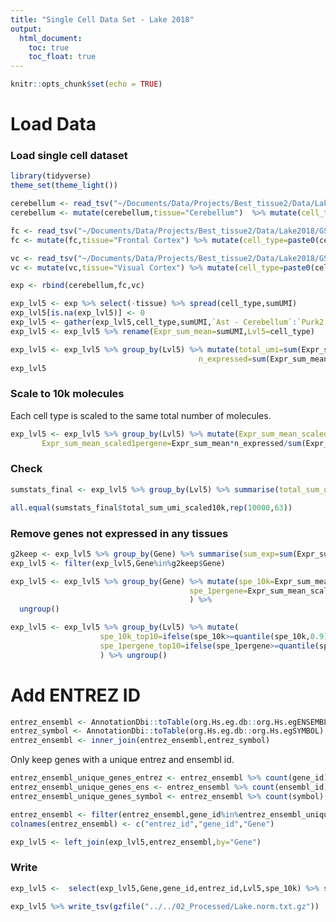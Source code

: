 ```yaml
---
title: "Single Cell Data Set - Lake 2018"
output: 
  html_document:
    toc: true
    toc_float: true
---
```


```r
knitr::opts_chunk$set(echo = TRUE)
```

# Load Data

### Load single cell dataset

```R
library(tidyverse)
theme_set(theme_light())
```

```r
cerebellum <- read_tsv("~/Documents/Data/Projects/Best_tissue2/Data/Lake2018/GSE97930_CerebellarHem_snDrop-seq_UMI_Count_Matrix_08-01-2017_sumUMI.txt")
cerebellum <- mutate(cerebellum,tissue="Cerebellum")  %>% mutate(cell_type=paste0(cell_type," - ",tissue))
```

```r
fc <- read_tsv("~/Documents/Data/Projects/Best_tissue2/Data/Lake2018/GSE97930_FrontalCortex_snDrop-seq_UMI_Count_Matrix_08-01-2017_sumUMI.txt")
fc <- mutate(fc,tissue="Frontal Cortex") %>% mutate(cell_type=paste0(cell_type," - ",tissue))
```

```r
vc <- read_tsv("~/Documents/Data/Projects/Best_tissue2/Data/Lake2018/GSE97930_VisualCortex_snDrop-seq_UMI_Count_Matrix_08-01-2017_sumUMI.txt")
vc <- mutate(vc,tissue="Visual Cortex") %>% mutate(cell_type=paste0(cell_type," - ",tissue))
```

```r
exp <- rbind(cerebellum,fc,vc)
```

```r
exp_lvl5 <- exp %>% select(-tissue) %>% spread(cell_type,sumUMI)
exp_lvl5[is.na(exp_lvl5)] <- 0
exp_lvl5 <- gather(exp_lvl5,cell_type,sumUMI,`Ast - Cerebellum`:`Purk2 - Cerebellum`)
exp_lvl5 <- exp_lvl5 %>% rename(Expr_sum_mean=sumUMI,Lvl5=cell_type)
```

```r
exp_lvl5 <- exp_lvl5 %>% group_by(Lvl5) %>% mutate(total_umi=sum(Expr_sum_mean),
                                          n_expressed=sum(Expr_sum_mean>0))
exp_lvl5
```


### Scale to 10k molecules

Each cell type is scaled to the same total number of molecules. 

```R
exp_lvl5 <- exp_lvl5 %>% group_by(Lvl5) %>% mutate(Expr_sum_mean_scaled10k=Expr_sum_mean*10000/sum(Expr_sum_mean),
       Expr_sum_mean_scaled1pergene=Expr_sum_mean*n_expressed/sum(Expr_sum_mean))
```

### Check 

```r
sumstats_final <- exp_lvl5 %>% group_by(Lvl5) %>% summarise(total_sum_umi_scaled10k=sum(Expr_sum_mean_scaled10k),total_sum_umi_scaled1pergene=sum(Expr_sum_mean_scaled1pergene))
```

```r
all.equal(sumstats_final$total_sum_umi_scaled10k,rep(10000,63))
```

### Remove genes not expressed in any tissues

```r
g2keep <- exp_lvl5 %>% group_by(Gene) %>% summarise(sum_exp=sum(Expr_sum_mean)) %>% filter(sum_exp>0)
exp_lvl5 <- filter(exp_lvl5,Gene%in%g2keep$Gene)
```

```r
exp_lvl5 <- exp_lvl5 %>% group_by(Gene) %>% mutate(spe_10k=Expr_sum_mean_scaled10k/sum(Expr_sum_mean_scaled10k),
                                        spe_1pergene=Expr_sum_mean_scaled1pergene/sum(Expr_sum_mean_scaled1pergene),
                                        ) %>%
  ungroup()
```

```r
exp_lvl5 <- exp_lvl5 %>% group_by(Lvl5) %>% mutate(
                    spe_10k_top10=ifelse(spe_10k>=quantile(spe_10k,0.9),1,0),
                    spe_1pergene_top10=ifelse(spe_1pergene>=quantile(spe_1pergene,0.9),1,0),
                    ) %>% ungroup()
```

# Add ENTREZ ID

```R
entrez_ensembl <- AnnotationDbi::toTable(org.Hs.eg.db::org.Hs.egENSEMBL)
entrez_symbol <- AnnotationDbi::toTable(org.Hs.eg.db::org.Hs.egSYMBOL)
entrez_ensembl <- inner_join(entrez_ensembl,entrez_symbol)
```

Only keep genes with a unique entrez and ensembl id.

```r
entrez_ensembl_unique_genes_entrez <- entrez_ensembl %>% count(gene_id) %>% filter(n==1)
entrez_ensembl_unique_genes_ens <- entrez_ensembl %>% count(ensembl_id) %>% filter(n==1)
entrez_ensembl_unique_genes_symbol <- entrez_ensembl %>% count(symbol) %>% filter(n==1)

entrez_ensembl <- filter(entrez_ensembl,gene_id%in%entrez_ensembl_unique_genes_entrez$gene_id & ensembl_id %in% entrez_ensembl_unique_genes_ens$ensembl_id & symbol %in% entrez_ensembl_unique_genes_symbol$symbol)
colnames(entrez_ensembl) <- c("entrez_id","gene_id","Gene")
```

```r
exp_lvl5 <- left_join(exp_lvl5,entrez_ensembl,by="Gene")
```

### Write

```r
exp_lvl5 <-  select(exp_lvl5,Gene,gene_id,entrez_id,Lvl5,spe_10k) %>% spread(Lvl5,spe_10k)

exp_lvl5 %>% write_tsv(gzfile("../../02_Processed/Lake.norm.txt.gz"))
```

